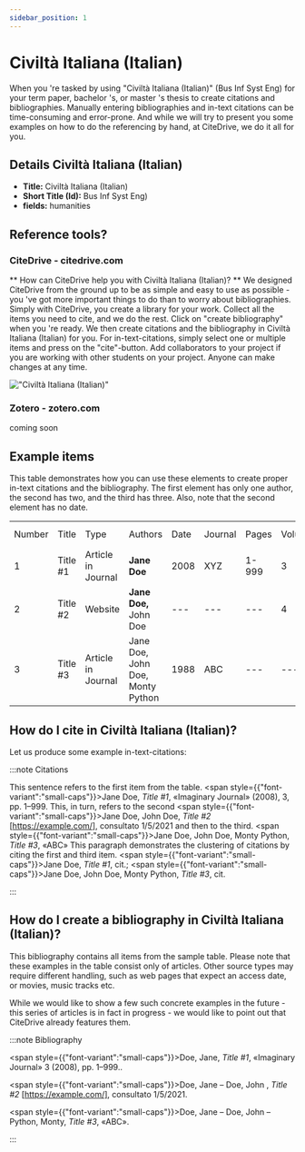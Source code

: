 ```yaml
---
sidebar_position: 1
---
```


# Civiltà Italiana (Italian)

When you 're tasked by using "Civiltà Italiana (Italian)" (Bus Inf Syst Eng) for your term paper, bachelor 's, or master 's thesis to create citations and bibliographies.
Manually entering bibliographies and in-text citations can be time-consuming and error-prone. And while we will try to present you some examples on how to do the referencing by hand, at CiteDrive, we do it all for you.

## Details  Civiltà Italiana (Italian)
* **Title:** Civiltà Italiana (Italian)
* **Short Title (Id):** Bus Inf Syst Eng)
* **fields:** humanities

## Reference tools?
### CiteDrive - citedrive.com
** How can CiteDrive help you with Civiltà Italiana (Italian)? **
We designed CiteDrive from the ground up to be as simple and easy to use as possible - you 've got more important things to do than to worry about bibliographies. Simply with CiteDrive, you create a library for your work. Collect all the items you need to cite, and we do the rest. Click on "create bibliography" when you 're ready. We then create citations and the bibliography in Civiltà Italiana (Italian) for you. For in-text-citations, simply select one or multiple items and press on the "cite"-button. Add collaborators to your project if you are working with other students on your project. Anyone can make changes at any time.


!["Civiltà Italiana (Italian)"](images/civilta-italiana-italian.svg "Choose Civiltà Italiana (Italian) in the CiteDrive App")

### Zotero - zotero.com

coming soon

## Example items

This table demonstrates how you can use these elements to create proper in-text citations and the bibliography. The first element has only one author, the second has two, and the third has three. Also, note that the second element has no date.


<table>
  <tr>
   <td>Number
   </td>
   <td>Title
   </td>
   <td>Type
   </td>
   <td>Authors
   </td>
   <td>Date
   </td>
   <td>Journal
   </td>
   <td>Pages
   </td>
   <td>Volume
   </td>
   <td>Issue
   </td>
   <td>Access Date
   </td>
  </tr>
  <tr>
   <td>1
   </td>
   <td>Title #1
   </td>
   <td>Article in Journal
   </td>
   <td><strong>Jane Doe</strong>
   </td>
   <td>2008
   </td>
   <td>XYZ
   </td>
   <td>1-999
   </td>
   <td>3
   </td>
   <td>2
   </td>
   <td>--
   </td>
  </tr>
  <tr>
   <td>
2
   </td>
   <td>Title #2
   </td>
   <td>Website
   </td>
   <td><strong>Jane Doe, </strong>John Doe
   </td>
   <td>---
   </td>
   <td>---
   </td>
   <td>---
   </td>
   <td>4
   </td>
   <td>---
   </td>
   <td>2020-05-01
   </td>
  </tr>
  <tr>
   <td>3
   </td>
   <td>Title #3
   </td>
   <td>Article in Journal
   </td>
   <td>Jane Doe, John Doe, Monty Python
   </td>
   <td>1988
   </td>
   <td>ABC
   </td>
   <td>---
   </td>
   <td>---
   </td>
   <td>16
   </td>
   <td>---
   </td>
  </tr>
</table>



## How do I cite in  Civiltà Italiana (Italian)?

Let us produce some example in-text-citations:

:::note Citations


This sentence refers to the first item from the table. <span style={{"font-variant":"small-caps"}}>Jane Doe</span>, <i>Title #1</i>, «Imaginary Journal» (2008), 3, pp. 1–999. This, in turn, refers to the second <span style={{"font-variant":"small-caps"}}>Jane Doe, John  Doe</span>, <i>Title #2</i> [https://example.com/], consultato 1/5/2021
and then to the third.  <span style={{"font-variant":"small-caps"}}>Jane Doe, John Doe, Monty Python</span>, <i>Title #3</i>, «ABC»
This paragraph demonstrates the clustering of citations by citing the first and third item. <span style={{"font-variant":"small-caps"}}>Jane Doe</span>, <i>Title #1</i>, cit.; <span style={{"font-variant":"small-caps"}}>Jane Doe, John Doe, Monty Python</span>, <i>Title #3</i>, cit.

:::

## How do I create a bibliography in Civiltà Italiana (Italian)?

This bibliography contains all items from the sample table. Please note that these examples in the table consist only of articles. Other source types may require different handling, such as web pages that expect an access date, or movies, music tracks etc.

While we would like to show a few such concrete examples in the future - this series of articles is in fact in progress - we would like to point out that CiteDrive already features them.

:::note Bibliography

<span style={{"font-variant":"small-caps"}}>Doe, Jane</span>, <i>Title #1</i>, «Imaginary Journal» 3 (2008), pp. 1–999..

<span style={{"font-variant":"small-caps"}}>Doe, Jane – Doe, John </span>, <i>Title #2</i> [https://example.com/], consultato 1/5/2021.

<span style={{"font-variant":"small-caps"}}>Doe, Jane – Doe, John – Python, Monty</span>, <i>Title #3</i>, «ABC».



:::


        